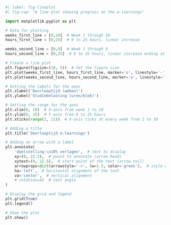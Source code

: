 ```python
#| label: fig-lineplot
#| fig-cap: "A line plot showing progress on the e-learnings"

import matplotlib.pyplot as plt

# Data for plotting
weeks_first_line = [0,10]  # Week 1 through 10
hours_first_line = [0,25]  # 0 to 25 hours, linear increase

weeks_second_line = [0,9]  # Week 1 through 9
hours_second_line = [0,25]  # 0 to 25 hours, linear increase ending at week 9

# Create a line plot
plt.figure(figsize=(10, 5))  # Set the figure size
plt.plot(weeks_first_line, hours_first_line, marker='o', linestyle='-', color='b', label="huidige doorlooptijd")  # First line
plt.plot(weeks_second_line, hours_second_line, marker='o', linestyle='-', color='r', label="gewenste doorlooptijd")  # Second line

# Setting the labels for the axes
plt.xlabel('Doorlooptijd (weken)')
plt.ylabel('Studiebelasting (uren/blok)')

# Setting the range for the axes
plt.xlim(0, 10)  # X-axis from week 1 to 10
plt.ylim(0, 25)  # Y-axis from 0 to 25 hours
plt.xticks(range(1, 11))  # X-axis ticks at every week from 1 to 10

# Adding a title
plt.title('Doorlooptijd e-learnings')

# Adding an arrow with a label
plt.annotate(
    'doelstelling:\n10% verlagen',  # text to display
    xy=(8, 22.5),  # point to annotate (arrow head)
    xytext=(9, 22.5),  # start point of the text (arrow tail)
    arrowprops=dict(arrowstyle='->', lw=1.5, color='green'),  # style of the arrow
    ha='left',  # horizontal alignment of the text
    va='center',  # vertical alignment
    # rotation=45  # text angle
)

# Display the grid and legend
plt.grid(True)
plt.legend()

# Show the plot
plt.show()
```
